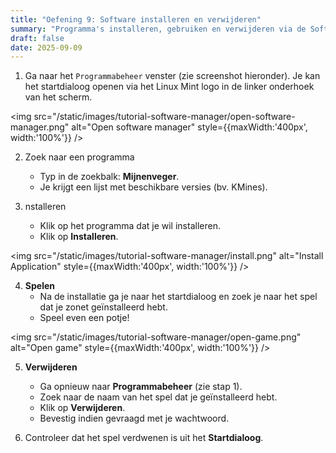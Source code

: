 ```yaml
---
title: "Oefening 9: Software installeren en verwijderen"
summary: "Programma's installeren, gebruiken en verwijderen via de Software Manager in Linux Mint."
draft: false
date: 2025-09-09
---
```


1) Ga naar het `Programmabeheer` venster (zie screenshot hieronder). 
Je kan het startdialoog openen via het Linux Mint logo in de linker onderhoek van het scherm.

<img src="/static/images/tutorial-software-manager/open-software-manager.png" alt="Open software manager" style={{maxWidth:'400px', width:'100%'}} />

2) Zoek naar een programma
   - Typ in de zoekbalk: **Mijnenveger**.  
   - Je krijgt een lijst met beschikbare versies (bv. KMines).  

3) nstalleren
   - Klik op het programma dat je wil installeren.  
   - Klik op **Installeren**.  

<img src="/static/images/tutorial-software-manager/install.png" alt="Install Application" style={{maxWidth:'400px', width:'100%'}} />

4) **Spelen**  
   - Na de installatie ga je naar het startdialoog en zoek je naar het spel dat je zonet geïnstalleerd hebt.  
   - Speel even een potje!  

<img src="/static/images/tutorial-software-manager/open-game.png" alt="Open game" style={{maxWidth:'400px', width:'100%'}} />

5) **Verwijderen**  
   - Ga opnieuw naar **Programmabeheer** (zie stap 1).  
   - Zoek naar de naam van het spel dat je geïnstalleerd hebt.  
   - Klik op **Verwijderen**.  
   - Bevestig indien gevraagd met je wachtwoord.  

6) Controleer dat het spel verdwenen is uit het **Startdialoog**.